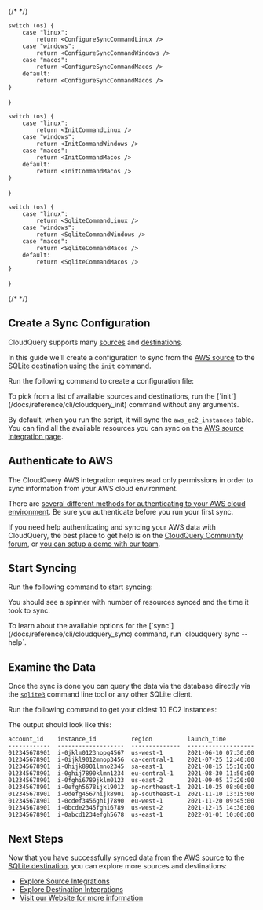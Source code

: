 
{/* <!-- vale off --> */}

    switch (os) {
        case "linux":
            return <ConfigureSyncCommandLinux />
        case "windows":
            return <ConfigureSyncCommandWindows />
        case "macos":
            return <ConfigureSyncCommandMacos />
        default:
            return <ConfigureSyncCommandMacos />
    }
}

    switch (os) {
        case "linux":
            return <InitCommandLinux />
        case "windows":
            return <InitCommandWindows />
        case "macos":
            return <InitCommandMacos />
        default:
            return <InitCommandMacos />
    }
}

    switch (os) {
        case "linux":
            return <SqliteCommandLinux />
        case "windows":
            return <SqliteCommandWindows />
        case "macos":
            return <SqliteCommandMacos />
        default:
            return <SqliteCommandMacos />
    }
}

{/* <!-- vale on --> */}

## Create a Sync Configuration

CloudQuery supports many [sources](https://hub.cloudquery.io/plugins/source) and [destinations](https://hub.cloudquery.io/plugins/destination).

In this guide we'll create a configuration to sync from the [AWS source](https://hub.cloudquery.io/plugins/source/cloudquery/aws/latest/docs) to the [SQLite destination](https://hub.cloudquery.io/plugins/destination/cloudquery/sqlite/latest/docs) using the [`init`](/docs/reference/cli/cloudquery_init) command.

Run the following command to create a configuration file:

<InitCommand os={props.os} />

<Callout type="info">
To pick from a list of available sources and destinations, run the [`init`](/docs/reference/cli/cloudquery_init) command without any arguments.

By default, when you run the script, it will sync the `aws_ec2_instances` table. You can find all the available resources you can sync on the [AWS source integration page](https://hub.cloudquery.io/plugins/source/cloudquery/aws/latest/tables).

</Callout>

## Authenticate to AWS

The CloudQuery AWS integration requires read only permissions in order to sync information from your AWS cloud environment.

There are [several different methods for authenticating to your AWS cloud environment](https://hub.cloudquery.io/plugins/source/cloudquery/aws/latest/docs#authentication). Be sure you authenticate before you run your first sync.

If you need help authenticating and syncing your AWS data with CloudQuery, the best place to get help is on the [CloudQuery Community forum](https://community.cloudquery.io/), or [you can setup a demo with our team](https://cloudquery.typeform.com/to/UrgOydHV?typeform-source=www.cloudquery.io/docs).

## Start Syncing

Run the following command to start syncing:

<SyncCommand os={props.os} />

You should see a spinner with number of resources synced and the time it took to sync.

<Callout type="info">
To learn about the available options for the [`sync`](/docs/reference/cli/cloudquery_sync) command, run `cloudquery sync --help`.
</Callout>

## Examine the Data

Once the sync is done you can query the data via the database directly via the [`sqlite3`](https://www.sqlite.org/cli.html) command line tool or any other SQLite client.

Run the following command to get your oldest 10 EC2 instances:

<SqliteCommand os={props.os} />

The output should look like this:

```
account_id    instance_id          region          launch_time
------------  -------------------  --------------  -------------------
012345678901  i-0jklm0123nopq4567  us-west-1       2021-06-10 07:30:00
012345678901  i-0ijkl9012mnop3456  ca-central-1    2021-07-25 12:40:00
012345678901  i-0hijk8901lmno2345  sa-east-1       2021-08-15 15:10:00
012345678901  i-0ghij7890klmn1234  eu-central-1    2021-08-30 11:50:00
012345678901  i-0fghi6789jklm0123  us-east-2       2021-09-05 17:20:00
012345678901  i-0efgh5678ijkl9012  ap-northeast-1  2021-10-25 08:00:00
012345678901  i-0defg4567hijk8901  ap-southeast-1  2021-11-10 13:15:00
012345678901  i-0cdef3456ghij7890  eu-west-1       2021-11-20 09:45:00
012345678901  i-0bcde2345fghi6789  us-west-2       2021-12-15 14:30:00
012345678901  i-0abcd1234efgh5678  us-east-1       2022-01-01 10:00:00
```

## Next Steps

Now that you have successfully synced data from the [AWS source](https://hub.cloudquery.io/plugins/source/cloudquery/aws/latest/docs) to the [SQLite destination](https://hub.cloudquery.io/plugins/destination/cloudquery/sqlite/latest/docs), you can explore more sources and destinations:

- [Explore Source Integrations](https://hub.cloudquery.io/plugins/source)
- [Explore Destination Integrations](https://hub.cloudquery.io/plugins/destination)
- [Visit our Website for more information](https://www.cloudquery.io/)
